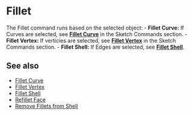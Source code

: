 
# Fillet

<Reference shortcut="B" command="Fillet" button="" />

The Fillet command runs based on the selected object:
     - **Fillet Curve:** If Curves are selected, see [**Fillet Curve**](/sketch/fillet-curve) in the Sketch Commands section.
     - **Fillet Vertex:** If verticies are selected, see [**Fillet Vertex**](/sketch/fillet-vertex) in the Sketch Commands section.
     - **Fillet Shell:** If Edges are selected, see [**Fillet Shell**](fillet-shell). 


## See also
- [Fillet Curve](/sketch/fillet-curve) 
- [Fillet Vertex](/sketch/fillet-vertex)
- [Fillet Shell](fillet-shell)
- [Refillet Face](refillet-face)
- [Remove Fillets from Shell](remove-fillets-from-shell)